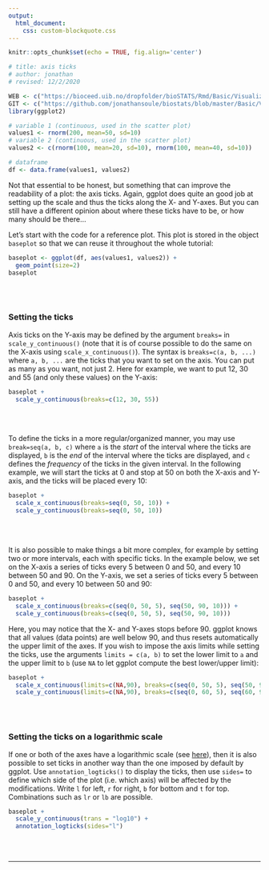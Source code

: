 ```yaml
---
output:
  html_document:
    css: custom-blockquote.css
--- 
```


```r
knitr::opts_chunk$set(echo = TRUE, fig.align='center')

# title: axis ticks
# author: jonathan
# revised: 12/2/2020 

WEB <- c("https://bioceed.uib.no/dropfolder/bioSTATS/Rmd/Basic/Visualizing/Essential/axis-ticks.html")
GIT <- c("https://github.com/jonathansoule/biostats/blob/master/Basic/Visualizing/Essential/axis-ticks.Rmd")
library(ggplot2)

# variable 1 (continuous, used in the scatter plot)
values1 <- rnorm(200, mean=50, sd=10)
# variable 2 (continuous, used in the scatter plot)
values2 <- c(rnorm(100, mean=20, sd=10), rnorm(100, mean=40, sd=10))

# dataframe
df <- data.frame(values1, values2)
```
Not that essential to be honest, but something that can improve the readability of a plot: the axis ticks. Again, ggplot does quite an good job at setting up the scale and thus the ticks along the X- and Y-axes. But you can still have a different opinion about where these ticks have to be, or how many should be there…

Let’s start with the code for a reference plot. This plot is stored in the object `baseplot` so that we can reuse it throughout the whole tutorial:
```r
baseplot <- ggplot(df, aes(values1, values2)) +
  geom_point(size=2)
baseplot
```
<br/><br/>

### Setting the ticks

Axis ticks on the Y-axis may be defined by the argument `breaks=` in `scale_y_continuous()` (note that it is of course possible to do the same on the X-axis using `scale_x_continuous()`). The syntax is `breaks=c(a, b, ...)` where `a, b, ...` are the ticks that you want to set on the axis. You can put as many as you want, not just 2. Here for example, we want to put 12, 30 and 55 (and only these values) on the Y-axis:

```r
baseplot + 
  scale_y_continuous(breaks=c(12, 30, 55))
```
<br/><br/>

To define the ticks in a more regular/organized manner, you may use `break=seq(a, b, c)` where `a` is the *start* of the interval where the ticks are displayed, `b` is the *end* of the interval where the ticks are displayed, and `c` defines the *frequency* of the ticks in the given interval. In the following example, we will start the ticks at 0 and stop at 50 on both the X-axis and Y-axis, and the ticks will be placed every 10:
```r
baseplot +
  scale_x_continuous(breaks=seq(0, 50, 10)) +
  scale_y_continuous(breaks=seq(0, 50, 10))
```
<br/><br/>

It is also possible to make things a bit more complex, for example by setting two or more intervals, each with specific ticks. In the example below, we set on the X-axis a series of ticks every 5 between 0 and 50, and every 10 between 50 and 90. On the Y-axis, we set a series of ticks every 5 between 0 and 50, and every 10 between 50 and 90:

```r
baseplot +
  scale_x_continuous(breaks=c(seq(0, 50, 5), seq(50, 90, 10))) +
  scale_y_continuous(breaks=c(seq(0, 50, 5), seq(50, 90, 10)))
```
Here, you may notice that the X- and Y-axes stops before 90. ggplot knows that all values (data points) are well below 90, and thus resets automatically the upper limit of the axes. If you wish to impose the axis limits while setting the ticks, use the arguments `limits = c(a, b)` to set the lower limit to `a` and the upper limit to `b` (use `NA` to let ggplot compute the best lower/upper limit):

```r
baseplot +
  scale_x_continuous(limits=c(NA,90), breaks=c(seq(0, 50, 5), seq(50, 90, 10))) +
  scale_y_continuous(limits=c(NA,90), breaks=c(seq(0, 60, 5), seq(60, 90, 10)))
```

<br/><br/>

### Setting the ticks on a logarithmic scale

If one or both of the axes have a logarithmic scale (see [here](https://biostats.w.uib.no/axis-scale/){target="_blank"}), then it is also possible to set ticks in another way than the one imposed by default by ggplot. Use `annotation_logticks()` to display the ticks, then use `sides=` to define which side of the plot (i.e. which axis) will be affected by the modifications. Write `l` for left, `r` for right, `b` for bottom and `t` for top. Combinations such as `lr` or `lb` are possible.
```r
baseplot + 
  scale_y_continuous(trans = "log10") +
  annotation_logticks(sides="l") 
```
<br/><br/>

***
<!-- UNCOMMENT TO ACTIVATE
Get the Rmarkdown file corresponding to this page on [GitHub](`r GIT`){target="_blank"}.
-->
